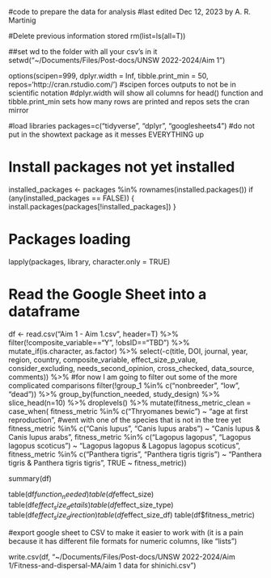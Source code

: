 #code to prepare the data for analysis#last edited Dec 12, 2023 by A. R. Martinig#Delete previous information stored rm(list=ls(all=T))##set wd to the folder with all your csv's in itsetwd("~/Documents/Files/Post-docs/UNSW 2022-2024/Aim 1")options(scipen=999, dplyr.width = Inf, tibble.print_min = 50, repos='http://cran.rstudio.com/') #scipen forces outputs to not be in scientific notation #dplyr.width will show all columns for head() function and tibble.print_min sets how many rows are printed and repos sets the cran mirror#load librariespackages=c("tidyverse", "dplyr", "googlesheets4") #do not put in the showtext package as it messes EVERYTHING up# Install packages not yet installedinstalled_packages <- packages %in% rownames(installed.packages())if (any(installed_packages == FALSE)) {  install.packages(packages[!installed_packages])}# Packages loadinglapply(packages, library, character.only = TRUE)# Read the Google Sheet into a dataframedf <- read.csv("Aim 1 - Aim 1.csv", header=T) %>%	filter(!composite_variable=="Y", !obsID=="TBD") %>%	mutate_if(is.character, as.factor) %>%	select(-c(title, DOI, journal, year, region, country, composite_variable, effect_size_p_value, consider_excluding, needs_second_opinion, cross_checked, data_source, comments)) %>%	#for now I am going to filter out some of the more complicated comparisons	filter(!group_1 %in% c("nonbreeder", "low", "dead")) %>%	group_by(function_needed, study_design) %>%	slice_head(n=10) %>%	droplevels() %>%
	mutate(fitness_metric_clean =
		case_when(
		fitness_metric %in% c("Thryomanes bewic") ~ "age at first reproduction", #went with one of the species that is not in the tree yet
    		fitness_metric %in% c("Canis lupus", "Canis lupus arabs") ~ "Canis lupus & Canis lupus arabs", 
    		fitness_metric %in% c("Lagopus lagopus", "Lagopus lagopus scoticus")  ~ "Lagopus lagopus & Lagopus lagopus scoticus", 
    			fitness_metric %in% c("Panthera tigris", "Panthera tigris tigris")  ~ "Panthera tigris & Panthera tigris tigris", 
  		TRUE ~ fitness_metric))	summary(df)	table(df$function_needed)	table(df$effect_size)	table(df$effect_size_details)	table(df$effect_size_type)table(df$effect_size_direction)	table(df$effect_size_df)
table(df$fitness_metric)
				#export google sheet to CSV to make it easier to work with (it is a pain because it has different file formats for numeric columns, like "lists")write.csv(df, "~/Documents/Files/Post-docs/UNSW 2022-2024/Aim 1/Fitness-and-dispersal-MA/aim 1 data for shinichi.csv")	